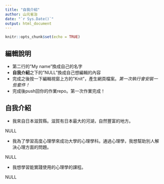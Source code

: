 ```yaml
---
title: "自我介紹"
author: 山元省治
date: "`r Sys.Date()`"
output: html_document
---
```


```r
knitr::opts_chunk$set(echo = TRUE)
```

## 編輯說明

- 第二行的"My name"換成自己的名字
- **自我介紹**之下的"NULL"換成自己想編輯的內容
- 完成之後按一下編輯視窗上方的"Knit"，產生網頁檔案。*第一次執行會安裝一些套件！*
- 完成後push回你的作業repo。第一次作業完成！

## 自我介紹

- 我來自日本滋賀縣。滋賀有日本最大的河湖，自然豐富的地方。 

NULL

- 我為了學習高度心理學來成功大學的心理學科。通過心理學，我想幫助別人解決心理方面的問題。

NULL

- 我想學習能實踐使用的心理學的課程。

NULL
